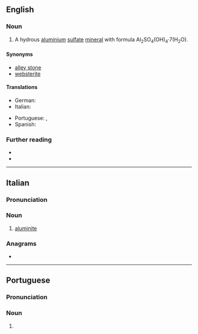 ==English==

===Noun===
{{en-noun|-}}
{{wikipedia}}

# A hydrous [[aluminium]] [[sulfate]] [[mineral]] with formula Al<sub>2</sub>SO<sub>4</sub>(OH)<sub>4</sub>·7(H<sub>2</sub>O).

====Synonyms====
* [[alley stone]]
* [[websterite]]

====Translations====
{{trans-top|a hydrous aluminium sulfate mineral}}
* German: {{t+|de|Aluminit|m}}
* Italian: {{t|it|aluminite|f}}
{{trans-mid}}
* Portuguese: {{t|pt|aluminita|f}}, {{t|pt|aluminite|f}}
* Spanish: {{t|es|aluminita|f}}
{{trans-bottom}}

===Further reading===
* {{R:WebMineral}}
* {{R:mindat}}

----

==Italian==

===Pronunciation===
{{it-pr|aluminìte}}

===Noun===
{{it-noun|f}}

# {{lb|it|mineral}} [[#English|aluminite]]

===Anagrams===
* {{anagrams|it|a=aeiilmntu|muliniate|umiliante}}

----

==Portuguese==

===Pronunciation===
{{pt-IPA}}

===Noun===
{{pt-noun|f|-}}

# {{standard spelling of|pt|aluminita|from=European Portuguese form}}